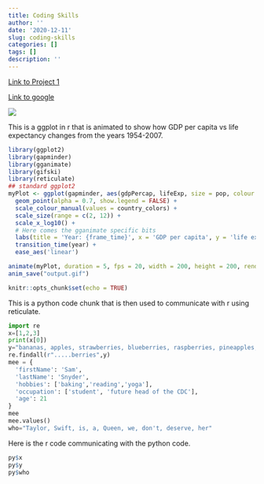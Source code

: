 ```yaml
---
title: Coding Skills
author: ''
date: '2020-12-11'
slug: coding-skills
categories: []
tags: []
description: ''
---
```


[Link to Project 1](/project/project1/)

[Link to google](https://www.google.com)


![](/post/2020-12-11-coding-skills_files/Orange_Girl.png)

This is a ggplot in r that is animated to show how GDP per capita vs life expectancy changes from the years 1954-2007.
```r
library(ggplot2)
library(gapminder)
library(gganimate)
library(gifski)
library(reticulate)
## standard ggplot2
myPlot <- ggplot(gapminder, aes(gdpPercap, lifeExp, size = pop, colour = country)) +
  geom_point(alpha = 0.7, show.legend = FALSE) +
  scale_colour_manual(values = country_colors) +
  scale_size(range = c(2, 12)) +
  scale_x_log10() +
  # Here comes the gganimate specific bits
  labs(title = 'Year: {frame_time}', x = 'GDP per capita', y = 'life expectancy') +
  transition_time(year) +
  ease_aes('linear')

animate(myPlot, duration = 5, fps = 20, width = 200, height = 200, renderer = gifski_renderer())
anim_save("output.gif")
```

```r
knitr::opts_chunk$set(echo = TRUE)

```
This is a python code chunk that is then used to communicate with r using reticulate.
```python
import re
x=[1,2,3]
print(x[0])
y="bananas, apples, strawberries, blueberries, raspberries, pineapples, cherries"
re.findall(r".....berries",y)
mee = {
  'firstName': 'Sam', 
  'lastName': 'Snyder', 
  'hobbies': ['baking','reading','yoga'], 
  'occupation': ['student', 'future head of the CDC'], 
  'age': 21
}
mee
mee.values()
who="Taylor, Swift, is, a, Queen, we, don't, deserve, her"
```

Here is the r code communicating with the python code.
```R
py$x
py$y
py$who

```